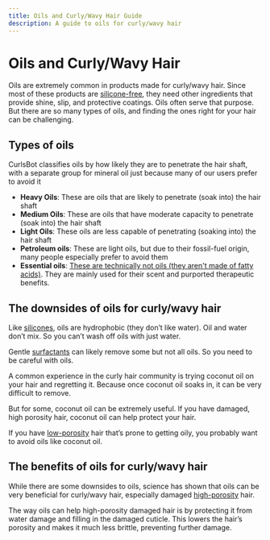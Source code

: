 ```yaml
---
title: Oils and Curly/Wavy Hair Guide
description: A guide to oils for curly/wavy hair
---
```


# Oils and Curly/Wavy Hair
Oils are extremely common in products made for curly/wavy hair. Since most of these products are [silicone-free](/groups/silicones), they need other ingredients that provide shine, slip, and protective coatings. Oils often serve that purpose. But there are so many types of oils, and finding the ones right for your hair can be challenging.

## Types of oils
CurlsBot classifies oils by how likely they are to penetrate the hair shaft<InlineReference id="25" />, with a separate group for mineral oil just because many of our users prefer to avoid it

- **Heavy Oils**: These are oils that are likely to penetrate (soak into) the hair shaft
- **Medium Oils**: These are oils that have moderate capacity to penetrate (soak into) the hair shaft
- **Light Oils**: These oils are less capable of penetrating (soaking into) the hair shaft
- **Petroleum oils**: These are light oils, but due to their fossil-fuel origin, many people especially prefer to avoid them
- **Essential oils**: [These are technically not oils (they aren't made of fatty acids)](https://www.mcgill.ca/oss/article/health-you-asked/are-all-oils-essential-are-essential-oils-even-oils#:~:text=They%20are%20hydrophobic%2C%20but%20unlike,not%20made%20of%20fatty%20acids.). They are mainly used for their scent and purported therapeutic benefits.

## The downsides of oils for curly/wavy hair
Like [silicones](/groups/silicones), oils are hydrophobic (they don’t like water). Oil and water don’t mix. So you can’t wash off oils with just water.

Gentle [surfactants](/groups/surfactants) can likely remove some but not all oils. So you need to be careful with oils.

A common experience in the curly hair community is trying coconut oil on your hair and regretting it. Because once coconut oil soaks in, it can be very difficult to remove.

But for some, coconut oil can be extremely useful. If you have damaged, high porosity hair, coconut oil can help protect your hair<InlineReference id="26" />.

If you have [low-porosity](/porosity/low-porosity) hair that’s prone to getting oily, you probably want to avoid oils like coconut oil.

## The benefits of oils for curly/wavy hair

While there are some downsides to oils, science has shown that oils can be very beneficial for curly/wavy hair, especially damaged [high-porosity](/porosity/high-porosity) hair.

The way oils can help high-porosity damaged hair is by protecting it from water damage and filling in the damaged cuticle. This lowers the hair’s porosity and makes it much less brittle, preventing further damage<InlineReference id="27" />.

<AutoReferencesList />
